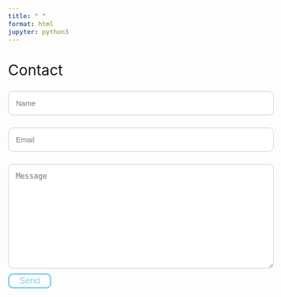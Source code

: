 ```yaml
---
title: " "
format: html
jupyter: python3
---
```


<style>
body {
    font-size: 15px;
}
form {
    max-width: 600px;
    margin: auto;
    margin-left: 0;
}
label {
    display: block;
    font-size: 15px;
}
input[type="text"], input[type="email"], textarea {
    width: 100%;
    padding: 15px;
    font-size: 15px;
    margin-top: 10px;
    border: 0.5px solid #ccc;
    border-radius: 10px;
}
button {
    display: block;
    width: auto;
    background-color: #87CEEB;
    color: white;
    border: none;
    cursor: pointer;
    border-radius: 10px;
}
button.send-button {
    font-size: 18px;
    padding: 2px 20px;
    background-color: transparent;
    color: #87CEEB;
    border: 3px solid #87CEEB;
}
button.send-button:hover {
    background-color: #87CEEB;
    color: white;
}
</style>

<div style="height: 20px;"></div>

<div style="font-size: 30px;">Contact</div>

<form action="https://formspree.io/f/xeqybeql" method="POST" id="contactForm">
  <input type="text" id="name" name="name" placeholder="Name" required>
  
  <input type="email" id="email" name="email" placeholder="Email" required>
  
  <textarea id="message" name="message" rows="10" placeholder="Message" required></textarea>
  
  <div style="height: 10px;"></div>
  
  <button type="submit" class="send-button">Send</button>
</form>

<script>
document.addEventListener("DOMContentLoaded", function() {
    var form = document.getElementById('contactForm');
    form.addEventListener('submit', function(event) {
        event.preventDefault(); // Prevent the default form submission
        fetch(form.action, {
            method: 'POST',
            body: new FormData(form),
            headers: {
                'Accept': 'application/json'
            },
        })
        .then(response => response.json())
        .then(data => {
            if (data.ok) {
                form.reset(); // Reset the form to clear fields
                alert('Email sent successfully!');
            } else {
                alert('There was an issue with sending the email.');
            }
        })
        .catch(error => {
            console.error('Error:', error);
            alert('Error sending message.');
        });
    });
});
</script>
